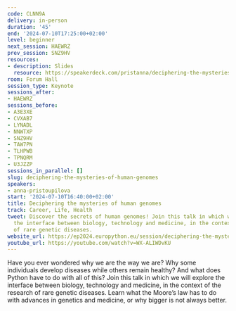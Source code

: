 ```yaml
---
code: CLNN9A
delivery: in-person
duration: '45'
end: '2024-07-10T17:25:00+02:00'
level: beginner
next_session: HAEWRZ
prev_session: SNZ9HV
resources:
- description: Slides
  resource: https://speakerdeck.com/pristanna/deciphering-the-mysteries-of-human-genomes
room: Forum Hall
session_type: Keynote
sessions_after:
- HAEWRZ
sessions_before:
- A3E3XE
- CVXAB7
- LYNADL
- NNWTXP
- SNZ9HV
- TAW7PN
- TLHPWB
- TPNQRM
- U3JZZP
sessions_in_parallel: []
slug: deciphering-the-mysteries-of-human-genomes
speakers:
- anna-pristoupilova
start: '2024-07-10T16:40:00+02:00'
title: Deciphering the mysteries of human genomes
track: Career, Life, Health
tweet: Discover the secrets of human genomes! Join this talk in which we will explore
  the interface between biology, technology and medicine, in the context of the research
  of rare genetic diseases.
website_url: https://ep2024.europython.eu/session/deciphering-the-mysteries-of-human-genomes
youtube_url: https://youtube.com/watch?v=WX-ALIWDvKU
---
```


Have you ever wondered why we are the way we are? Why some individuals develop diseases while others remain healthy? And what does Python have to do with all of this? Join this talk in which we will explore the interface between biology, technology and medicine, in the context of the research of rare genetic diseases. Learn what the Moore’s law has to do with advances in genetics and medicine, or why bigger is not always better.
